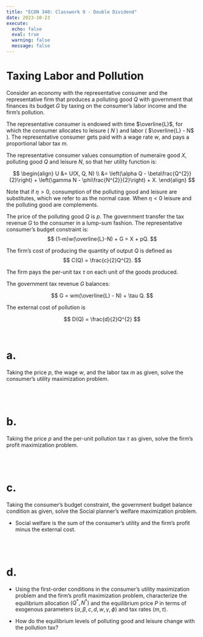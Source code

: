 ```yaml
---
title: "ECON 340: Classwork 9 - Double Dividend"
date: 2023-10-23
execute: 
  echo: false
  eval: true
  warning: false
  message: false
---
```


# Taxing Labor and Pollution

Consider an economy with the representative consumer and the representative firm that produces a polluting good $Q$ with government that finances its budget $G$ by taxing on the consumer's labor income and the firm's pollution. 

The representative consumer is endowed with time $\overline{L}$, for which the consumer allocates to leisure ( $N$ ) and labor ( $\overline{L} - N$ ). The representative consumer gets paid with a wage rate $w$, and pays a proportional labor tax $m$.

The representative consumer values consumption of numeraire good $X$, polluting good $Q$ and leisure $N$, so that her utility function is:

$$
\begin{align}
U &= U(X, Q, N) \\
&= \left(\alpha Q - \beta\frac{Q^{2}}{2}\right) + \left(\gamma N - \phi\frac{N^{2}}{2}\right) + X.
\end{align}
$$

Note that if $\eta>0$, consumption of the polluting good and leisure are substitutes, which we refer to as the normal case. When $\eta<0$ leisure and the polluting good are complements.

The price of the polluting good $Q$ is $p$. The government transfer the tax revenue $G$ to the consumer in a lump-sum fashion. The representative consumer's budget constraint is:
$$
(1-m)w(\overline{L}-N) + G = X + pQ.
$$

The firm's cost of producing the quantity of output $Q$ is defined as
$$
C(Q) = \frac{c}{2}Q^{2}.
$$

The firm pays the per-unit tax $\tau$ on each unit of the goods produced.

The government tax revenue $G$ balances:

$$
G = wm(\overline{L} - N) + \tau Q.
$$

The external cost of pollution is 

$$
D(Q) = \frac{d}{2}Q^{2}
$$

<br>

# a.

Taking the price $p$, the wage $w$, and the labor tax $m$ as given, solve the consumer's utility maximization problem.

<br><br>

# b.

Taking the price $p$ and the per-unit pollution tax $\tau$ as given, solve the firm's profit maximization problem.

<br><br>


# c.

Taking the consumer's budget constraint, the government budget balance condition as given, solve the Social planner's welfare maximization problem.

  - Social welfare is the sum of the consumer's utility and the firm's profit minus the external cost.

<br><br>


# d.

- Using the first-order conditions in the consumer's utility maximization problem and the firm's profit maximization problem, characterize the equilibrium allocation $(Q^{*}, N^{*})$ and the equilibrium price $P$ in terms of exogenous parameters $(\alpha, \beta, c, d, w, \gamma, \phi)$ and tax rates $(m, \tau)$.

- How do the equilibrium levels of polluting good and leisure change with the pollution tax?


<br><br>


